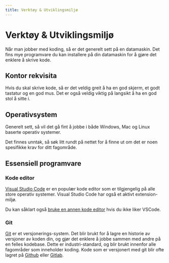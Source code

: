 ```yaml
---
title: Verktøy & Utviklingsmiljø
---
```



# Verktøy & Utviklingsmiljø

Når man jobber med koding, så er det generelt sett på en datamaskin. Det fins mye programvare du kan installere på din datamaskin for å gjøre det enklere å skrive kode.

## Kontor rekvisita

Hvis du skal skrive kode, så er det veldig greit å ha en god skjerm, et godt tastatur og en god mus. Det er også veldig viktig på langsikt å ha en god stol å sitte i.

## Operativsystem

Generelt sett, så vil det gå fint å jobbe i både Windows, Mac og Linux baserte operativ systemer.

Det finnes unntak, så søk litt rundt på nettet for å finne ut om det er noen spesifikke krav for ditt fagområde.

## Essensiell programvare

### Kode editor

[Visual Studio Code](https://code.visualstudio.com/) er en populær kode editor som er tilgjengelig på alle store operativ systemer. Visual Studio Code har også et aktivt extension-miljø.

Du kan såklart også [bruke en annen kode editor](https://google.com/search?q=Top%20code%20editors%202023) hvis du ikke liker VSCode.

### Git

[Git](https://git-scm.com/) er et versjonerings-system. Det blir brukt for å lagre en historie av versjoner av koden din, og gjør det enklere å jobbe sammen med andre på en felles kodebase. Dette er industri-standard, og blir brukt innenfor alle fagområder som inneholder koding. Kode som er versjonert med git blir ofte lagret på [Github](https://github.com/) eller [Gitlab](https://gitlab.com/).
